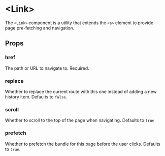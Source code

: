 
# \<Link\>

The `<Link>` component is a utility that extends the `<a>` element to provide page pre-fetching and navigation.

## Props

### href

The path or URL to navigate to. Required.

### replace

Whether to replace the current route with this one instead of adding a new history item. Defaults to `false`.

### scroll

Whether to scroll to the top of the page when navigating. Defaults to `true`

### prefetch

Whether to prefetch the bundle for this page before the user clicks. Defaults to `true`.
